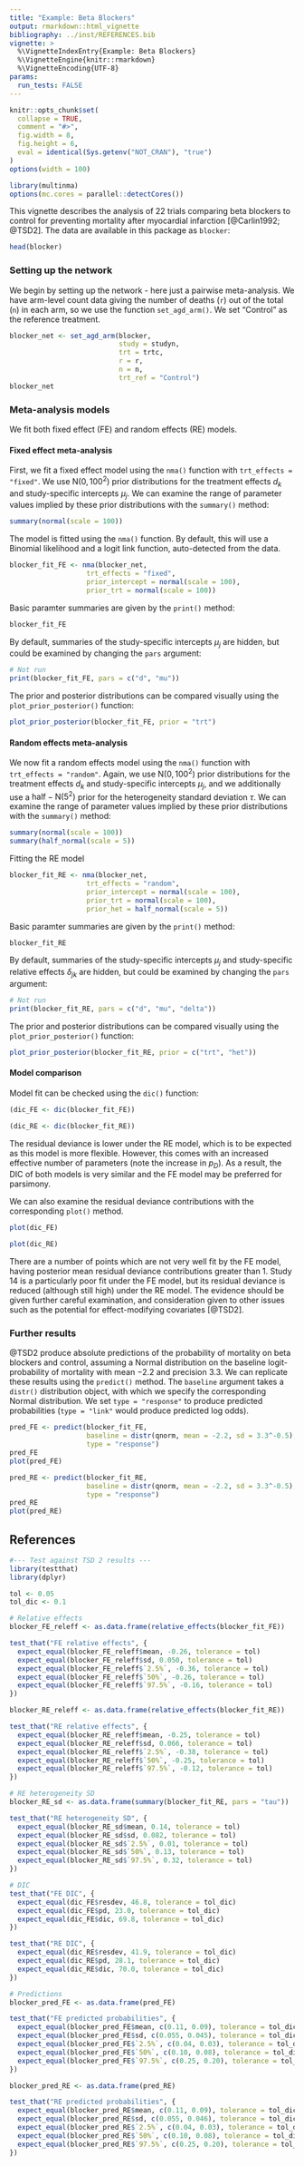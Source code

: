 ```yaml
---
title: "Example: Beta Blockers"
output: rmarkdown::html_vignette
bibliography: ../inst/REFERENCES.bib
vignette: >
  %\VignetteIndexEntry{Example: Beta Blockers}
  %\VignetteEngine{knitr::rmarkdown}
  %\VignetteEncoding{UTF-8}
params:
  run_tests: FALSE
---
```


```r
knitr::opts_chunk$set(
  collapse = TRUE,
  comment = "#>",
  fig.width = 8, 
  fig.height = 6,
  eval = identical(Sys.getenv("NOT_CRAN"), "true")
)
options(width = 100)
```

```r
library(multinma)
options(mc.cores = parallel::detectCores())
```

This vignette describes the analysis of 22 trials comparing beta blockers to control for preventing mortality after myocardial infarction [@Carlin1992; @TSD2].
The data are available in this package as `blocker`:
```r
head(blocker)
```


### Setting up the network
We begin by setting up the network - here just a pairwise meta-analysis.
We have arm-level count data giving the number of deaths (`r`) out of the total (`n`) in each arm, so we use the function `set_agd_arm()`.
We set "Control" as the reference treatment.
```r
blocker_net <- set_agd_arm(blocker, 
                           study = studyn,
                           trt = trtc,
                           r = r, 
                           n = n,
                           trt_ref = "Control")
blocker_net
```


### Meta-analysis models
We fit both fixed effect (FE) and random effects (RE) models.

#### Fixed effect meta-analysis
First, we fit a fixed effect model using the `nma()` function with `trt_effects = "fixed"`.
We use $\mathrm{N}(0, 100^2)$ prior distributions for the treatment effects $d_k$ and study-specific intercepts $\mu_j$.
We can examine the range of parameter values implied by these prior distributions with the `summary()` method:
```r
summary(normal(scale = 100))
```

The model is fitted using the `nma()` function.
By default, this will use a Binomial likelihood and a logit link function, auto-detected from the data.
```r
blocker_fit_FE <- nma(blocker_net, 
                   trt_effects = "fixed",
                   prior_intercept = normal(scale = 100),
                   prior_trt = normal(scale = 100))
```

Basic paramter summaries are given by the `print()` method:
```r
blocker_fit_FE
```

By default, summaries of the study-specific intercepts $\mu_j$ are hidden, but could be examined by changing the `pars` argument:
```r
# Not run
print(blocker_fit_FE, pars = c("d", "mu"))
```

The prior and posterior distributions can be compared visually using the `plot_prior_posterior()` function:
```r
plot_prior_posterior(blocker_fit_FE, prior = "trt")
```

#### Random effects meta-analysis
We now fit a random effects model using the `nma()` function with `trt_effects = "random"`.
Again, we use $\mathrm{N}(0, 100^2)$ prior distributions for the treatment effects $d_k$ and study-specific intercepts $\mu_j$, and we additionally use a $\mathrm{half-N}(5^2)$ prior for the heterogeneity standard deviation $\tau$.
We can examine the range of parameter values implied by these prior distributions with the `summary()` method:
```r
summary(normal(scale = 100))
summary(half_normal(scale = 5))
```

Fitting the RE model
```r
blocker_fit_RE <- nma(blocker_net, 
                   trt_effects = "random",
                   prior_intercept = normal(scale = 100),
                   prior_trt = normal(scale = 100),
                   prior_het = half_normal(scale = 5))
```

Basic paramter summaries are given by the `print()` method:
```r
blocker_fit_RE
```

By default, summaries of the study-specific intercepts $\mu_j$ and study-specific relative effects $\delta_{jk}$ are hidden, but could be examined by changing the `pars` argument:
```r
# Not run
print(blocker_fit_RE, pars = c("d", "mu", "delta"))
```

The prior and posterior distributions can be compared visually using the `plot_prior_posterior()` function:
```r
plot_prior_posterior(blocker_fit_RE, prior = c("trt", "het"))
```


#### Model comparison
Model fit can be checked using the `dic()` function:
```r
(dic_FE <- dic(blocker_fit_FE))
```
```r
(dic_RE <- dic(blocker_fit_RE))
```

The residual deviance is lower under the RE model, which is to be expected as this model is more flexible.
However, this comes with an increased effective number of parameters (note the increase in $p_D$).
As a result, the DIC of both models is very similar and the FE model may be preferred for parsimony.

We can also examine the residual deviance contributions with the corresponding `plot()` method.
```r
plot(dic_FE)
```

```r
plot(dic_RE)
```

There are a number of points which are not very well fit by the FE model, having posterior mean residual deviance contributions greater than 1.
Study 14 is a particularly poor fit under the FE model, but its residual deviance is reduced (although still high) under the RE model.
The evidence should be given further careful examination, and consideration given to other issues such as the potential for effect-modifying covariates [@TSD2].

### Further results
@TSD2 produce absolute predictions of the probability of mortality on beta blockers and control, assuming a Normal distribution on the baseline logit-probability of mortality with mean $-2.2$ and precision $3.3$.
We can replicate these results using the `predict()` method.
The `baseline` argument takes a `distr()` distribution object, with which we specify the corresponding Normal distribution.
We set `type = "response"` to produce predicted probabilities (`type = "link"` would produce predicted log odds).
```r
pred_FE <- predict(blocker_fit_FE, 
                   baseline = distr(qnorm, mean = -2.2, sd = 3.3^-0.5), 
                   type = "response")
pred_FE
plot(pred_FE)
```
```r
pred_RE <- predict(blocker_fit_RE, 
                   baseline = distr(qnorm, mean = -2.2, sd = 3.3^-0.5), 
                   type = "response")
pred_RE
plot(pred_RE)
```


## References

```r
#--- Test against TSD 2 results ---
library(testthat)
library(dplyr)

tol <- 0.05
tol_dic <- 0.1

# Relative effects
blocker_FE_releff <- as.data.frame(relative_effects(blocker_fit_FE))

test_that("FE relative effects", {
  expect_equal(blocker_FE_releff$mean, -0.26, tolerance = tol)
  expect_equal(blocker_FE_releff$sd, 0.050, tolerance = tol)
  expect_equal(blocker_FE_releff$`2.5%`, -0.36, tolerance = tol)
  expect_equal(blocker_FE_releff$`50%`, -0.26, tolerance = tol)
  expect_equal(blocker_FE_releff$`97.5%`, -0.16, tolerance = tol)
})

blocker_RE_releff <- as.data.frame(relative_effects(blocker_fit_RE))

test_that("RE relative effects", {
  expect_equal(blocker_RE_releff$mean, -0.25, tolerance = tol)
  expect_equal(blocker_RE_releff$sd, 0.066, tolerance = tol)
  expect_equal(blocker_RE_releff$`2.5%`, -0.38, tolerance = tol)
  expect_equal(blocker_RE_releff$`50%`, -0.25, tolerance = tol)
  expect_equal(blocker_RE_releff$`97.5%`, -0.12, tolerance = tol)
})

# RE heterogeneity SD
blocker_RE_sd <- as.data.frame(summary(blocker_fit_RE, pars = "tau"))

test_that("RE heterogeneity SD", {
  expect_equal(blocker_RE_sd$mean, 0.14, tolerance = tol)
  expect_equal(blocker_RE_sd$sd, 0.082, tolerance = tol)
  expect_equal(blocker_RE_sd$`2.5%`, 0.01, tolerance = tol)
  expect_equal(blocker_RE_sd$`50%`, 0.13, tolerance = tol)
  expect_equal(blocker_RE_sd$`97.5%`, 0.32, tolerance = tol)
})

# DIC
test_that("FE DIC", {
  expect_equal(dic_FE$resdev, 46.8, tolerance = tol_dic)
  expect_equal(dic_FE$pd, 23.0, tolerance = tol_dic)
  expect_equal(dic_FE$dic, 69.8, tolerance = tol_dic)
})

test_that("RE DIC", {
  expect_equal(dic_RE$resdev, 41.9, tolerance = tol_dic)
  expect_equal(dic_RE$pd, 28.1, tolerance = tol_dic)
  expect_equal(dic_RE$dic, 70.0, tolerance = tol_dic)
})

# Predictions
blocker_pred_FE <- as.data.frame(pred_FE)

test_that("FE predicted probabilities", {
  expect_equal(blocker_pred_FE$mean, c(0.11, 0.09), tolerance = tol_dic)
  expect_equal(blocker_pred_FE$sd, c(0.055, 0.045), tolerance = tol_dic)
  expect_equal(blocker_pred_FE$`2.5%`, c(0.04, 0.03), tolerance = tol_dic)
  expect_equal(blocker_pred_FE$`50%`, c(0.10, 0.08), tolerance = tol_dic)
  expect_equal(blocker_pred_FE$`97.5%`, c(0.25, 0.20), tolerance = tol_dic)
})

blocker_pred_RE <- as.data.frame(pred_RE)

test_that("RE predicted probabilities", {
  expect_equal(blocker_pred_RE$mean, c(0.11, 0.09), tolerance = tol_dic)
  expect_equal(blocker_pred_RE$sd, c(0.055, 0.046), tolerance = tol_dic)
  expect_equal(blocker_pred_RE$`2.5%`, c(0.04, 0.03), tolerance = tol_dic)
  expect_equal(blocker_pred_RE$`50%`, c(0.10, 0.08), tolerance = tol_dic)
  expect_equal(blocker_pred_RE$`97.5%`, c(0.25, 0.20), tolerance = tol_dic)
})
```
